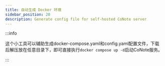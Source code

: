 ```yaml
---
title: 自动生成 Docker 环境
sidebar_position: 20
description: Generate config file for self-hosted CoNote server
---
```



:::info

这个小工具可以辅助生成docker-compose.yaml和config.yaml配置文件，下载后解压放在任意目录下，即可直接执行`docker compose up -d`启动CoNote服务。

:::

<ConfigGenerate />
